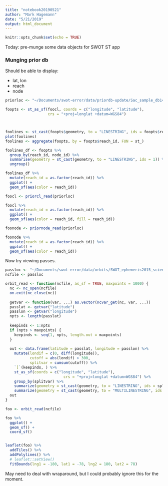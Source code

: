 ```yaml
---
title: "notebook20190521"
author: "Mark Hagemann"
date: "5/21/2019"
output: html_document
---
```


```r
knitr::opts_chunk$set(echo = TRUE)
```

Today: pre-munge some data objects for SWOT ST app

### Munging prior db

Should be able to display:

- lat, lon
- reach
- node

```r
priorloc <- "~/Documents/swot-error/data/priordb-update/Sac_sample_db14.nc"

foopts <- st_as_sf(foocl, coords = c("longitude", "latitude"), 
                   crs = "+proj=longlat +datum=WGS84")



foolines <- st_cast(foopts$geometry, to = "LINESTRING", ids = foopts$reach_id)
plot(foolines)
foolines <- aggregate(foopts, by = foopts$reach_id, FUN = st_)

foolines_df <- foopts %>% 
  group_by(reach_id, node_id) %>% 
  summarise(geometry = st_cast(geometry, to = "LINESTRING", ids = 1)) %>% 
  ungroup()

foolines_df %>% 
  mutate(reach_id = as.factor(reach_id)) %>% 
  ggplot() + 
  geom_sf(aes(color = reach_id))

```


```r
foocl <- priorcl_read(priorloc)

foocl %>% 
  mutate(reach_id = as.factor(reach_id)) %>% 
  ggplot() + 
  geom_sf(aes(color = reach_id, fill = reach_id))

foonode <- priornode_read(priorloc)

foonode %>% 
  mutate(reach_id = as.factor(reach_id)) %>% 
  ggplot() + 
  geom_sf(aes(color = reach_id))

```


Now try viewing passes. 

```r
passloc <- "~/Documents/swot-error/data/orbits/SWOT_ephemeris2015_science_full_0229.nc"
ncfile <- passloc

orbit_read <- function(ncfile, as_sf = TRUE, maxpoints = 1000) {
  nc <- nc_open(ncfile)
  on.exit(nc_close(nc))
  
  getvar <- function(var, ...) as.vector(ncvar_get(nc, var, ...))
  passlat <- getvar("latitude")
  passlon <- getvar("longitude")
  npts <- length(passlat)
  
  keepinds <- 1:npts
  if (npts > maxpoints) {
    keepinds <- seq(1, npts, length.out = maxpoints)
  }
  
  out <- data.frame(latitude = passlat, longitude = passlon) %>% 
    mutate(londif = c(0, diff(longitude)), 
           cutoff = abs(londif) > 300, 
           splitvar = cumsum(cutoff)) %>% 
    `[`(keepinds, ) %>% 
    st_as_sf(coords = c("longitude", "latitude"),
                          crs = "+proj=longlat +datum=WGS84") %>% 
    group_by(splitvar) %>% 
    summarize(geometry = st_cast(geometry, to = "LINESTRING", ids = splitvar)) %>% 
    summarize(geometry = st_cast(geometry, to = "MULTILINESTRING", ids = 1))
  out
}

foo <- orbit_read(ncfile)

foo %>% 
  ggplot() +
  geom_sf() +
  coord_sf()


leaflet(foo) %>% 
  addTiles() %>% 
  addPolylines() %>% 
  # leaflet::setView()
  fitBounds(lng1 = -180, lat1 = -78, lng2 = 180, lat2 = 78)
```

May need to deal with wraparound, but I could probably ignore this for the moment.
